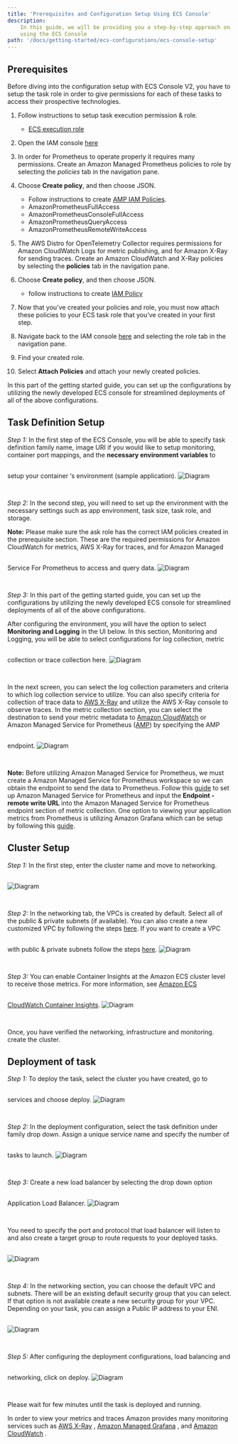 ```yaml
---
title: 'Prerequisites and Configuration Setup Using ECS Console'
description:
    In this guide, we will be providing you a step-by-step approach on how to deploy these configuration
    using the ECS Console
path: '/docs/getting-started/ecs-configurations/ecs-console-setup'
---
```






## Prerequisites 

Before diving into the configuration setup with ECS Console V2, you have to setup the task role in order to give permissions for each of these tasks to access their prospective technologies. 


1. Follow instructions to setup task execution permission & role.
    * [ECS execution role](https://docs.aws.amazon.com/AmazonECS/latest/developerguide/task_execution_IAM_role.html)
2. Open the IAM console [here](https://console.aws.amazon.com/iam/)

3. In order for Prometheus to operate properly it requires many permissions. Create an Amazon Managed Prometheus policies to role by selecting the *policies* tab in the navigation pane.

4. Choose **Create policy**, and then choose JSON.
    * Follow instructions to create [AMP IAM Policies](https://docs.aws.amazon.com/prometheus/latest/userguide/AMP-and-IAM.html).
    * AmazonPrometheusFullAccess 
    * AmazonPrometheusConsoleFullAccess 
    * AmazonPrometheusQueryAccess 
    * AmazonPrometheusRemoteWriteAccess 
5. The AWS Distro for OpenTelemetry Collector requires permissions for Amazon CloudWatch Logs for metric publishing, and for Amazon X-Ray for sending traces. Create an Amazon CloudWatch and X-Ray policies by selecting the **policies** tab in the navigation pane.

6. Choose **Create policy**, and then choose JSON.
    * follow instructions to create [IAM Policy](https://aws-otel.github.io/docs/setup/permissions#create-iam-policy)
7. Now that you’ve created your policies and role, you must now attach these policies to your ECS task role that you’ve created in your first step.

8. Navigate back to the IAM console [here](https://console.aws.amazon.com/iam/) and selecting the role tab in the navigation pane.

9. Find your created role.

10. Select **Attach Policies** and attach your newly created policies.


In this part of the getting started guide, you can set up the configurations by utilizing the newly developed ECS console for streamlined deployments of all of the above configurations.

## Task Definition Setup

*Step 1:* In the first step of the ECS Console, you will be able to specify task definition family name, image URI if you would like to setup monitoring, container port mappings, and the **necessary environment variables** to setup your container ‘s environment (sample application).
<img src={taskdef1} alt="Diagram" style="margin: 30px 0;" />

*Step 2:* In the second step, you will need to set up the environment with the necessary settings such as app environment, task size, task role, and storage. 

**Note:** Please make sure the ask role has the correct IAM policies created in the prerequisite section. These are the required permissions for Amazon CloudWatch for metrics, AWS X-Ray for traces, and for Amazon Managed Service For Prometheus to access and query data.
<img src={taskdef2} alt="Diagram" style="margin: 30px 0;" />

*Step 3:* In this part of the getting started guide, you can set up the configurations by utilizing the newly developed ECS console for streamlined deployments of all of the above configurations.

After configuring the environment, you will have the option to select **Monitoring and Logging** in the UI below. In this section, Monitoring and Logging, you will be able to select configurations for log collection, metric collection or trace collection here.
<img src={taskdef3} alt="Diagram" style="margin: 30px 0;" />

In the next screen, you can select the log collection parameters and criteria to which log collection service to utilize. You can also specify criteria for collection of trace data to [AWS X-Ray](https://docs.aws.amazon.com/xray/latest/devguide/xray-console.html) and utilize the AWS X-Ray console to observe traces. In the metric collection section, you can select the destination to send your metric metadata to [Amazon CloudWatch](https://aws.amazon.com/cloudwatch/) or Amazon Managed Service for Prometheus ([AMP](https://docs.aws.amazon.com/prometheus/latest/userguide/AMP-onboard-create-workspace.html)) by specifying the AMP endpoint.
<img src={taskdef4} alt="Diagram" style="margin: 30px 0;" />

**Note:** Before utilizing Amazon Managed Service for Prometheus, we must create a Amazon Managed Service for Prometheus workspace so we can obtain the endpoint to send the data to Prometheus. Follow this [guide](https://docs.aws.amazon.com/prometheus/latest/userguide/AMP-onboard-create-workspace.html) to set up Amazon Managed Service for Prometheus and input the **Endpoint - remote write URL** into the Amazon Managed Service for Prometheus endpoint section of metric collection. One option to viewing your application metrics from Prometheus is utilizing Amazon Grafana which can be setup by following this [guide](https://aws.amazon.com/blogs/mt/amazon-managed-grafana-getting-started/).

## Cluster Setup
*Step 1:* In the first step, enter the cluster name and move to networking.
<img src={clustersetup1} alt="Diagram" style="margin: 30px 0;" />

*Step 2:* In the networking tab, the VPCs is created by default. Select all of the public & private subnets (if available).
You can also create a new customized VPC by following the steps [here](https://docs.aws.amazon.com/directoryservice/latest/admin-guide/gsg_create_vpc.html). If you want to create a VPC with public & private subnets follow the steps [here](https://docs.aws.amazon.com/AmazonECS/latest/developerguide/create-public-private-vpc.html).
<img src={clustersetup2} alt="Diagram" style="margin: 30px 0;" />

*Step 3:* You can enable Container Insights at the Amazon ECS cluster level to receive those metrics. For more information, see [Amazon ECS CloudWatch Container Insights](https://docs.aws.amazon.com/AmazonECS/latest/developerguide/cloudwatch-container-insights.html).
<img src={clustersetup3} alt="Diagram" style="margin: 30px 0;" />

Once, you have verified the networking, infrastructure and monitoring. create the cluster.

## Deployment of task

*Step 1:* To deploy the task, select the cluster you have created, go to services and choose deploy.
<img src={taskdeploy1} alt="Diagram" style="margin: 30px 0;" />

*Step 2:* In the deployment configuration, select the task definition under family drop down. Assign a unique service name and specify the number of tasks to launch.
<img src={taskdeploy2} alt="Diagram" style="margin: 30px 0;" />

*Step 3:* Create a new load balancer by selecting the drop down option Application Load Balancer.
<img src={taskdeploy3} alt="Diagram" style="margin: 30px 0;" />

You need to specify the port and protocol that load balancer will listen to and also create a target group to route requests to your deployed tasks.
<img src={taskdeploy4} alt="Diagram" style="margin: 30px 0;" />

*Step 4:* In the networking section, you can choose the default VPC and subnets. There will be an existing default security group that you can select. If that option is not available create a new security group for your VPC. Depending on your task, you can assign a Public IP address to your ENI.
<img src={taskdeploy5} alt="Diagram" style="margin: 30px 0;" />

*Step 5:* After configuring the deployment configurations, load balancing and networking, click on deploy.
<img src={taskdeploy6} alt="Diagram" style="margin: 30px 0;" />

Please wait for few minutes until the task is deployed and running.

In order to view your metrics and traces Amazon provides many monitoring services such as [AWS X-Ray](https://docs.aws.amazon.com/xray/latest/devguide/xray-gettingstarted.html) , [Amazon Managed Grafana](https://aws.amazon.com/blogs/mt/amazon-managed-grafana-getting-started/) , and [Amazon CloudWatch](https://docs.aws.amazon.com/AmazonCloudWatch/latest/monitoring/GettingStarted.html) .